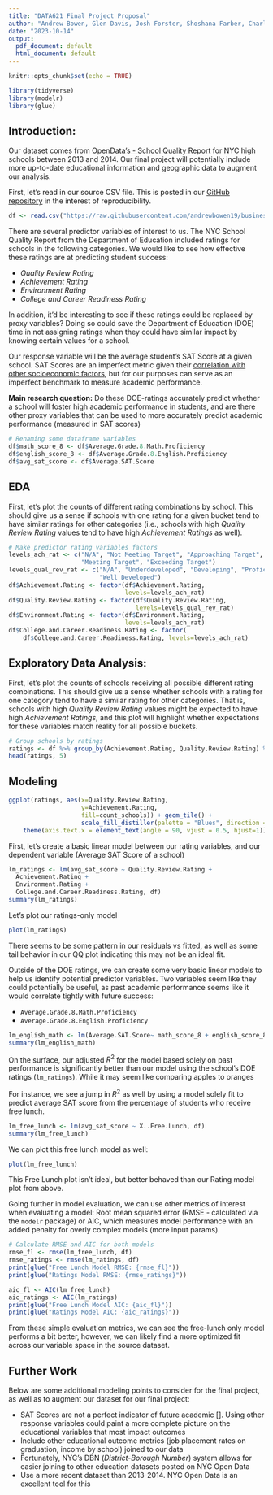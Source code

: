 ```yaml
---
title: "DATA621 Final Project Proposal"
author: "Andrew Bowen, Glen Davis, Josh Forster, Shoshana Farber, Charles Ugiagbe"
date: "2023-10-14"
output:
  pdf_document: default
  html_document: default
---
```


```r
knitr::opts_chunk$set(echo = TRUE)
```


```r
library(tidyverse)
library(modelr)
library(glue)
```


## Introduction:

Our dataset comes from [OpenData's - School Quality Report](https://www.opendatanetwork.com/dataset/data.cityofnewyork.us/bm9v-cvch) for NYC high schools between 2013 and 2014. Our final project will potentially include more up-to-date educational information and geographic data to augment our analysis.

First, let's read in our source CSV file. This is posted in our [GitHub repository](https://raw.githubusercontent.com/andrewbowen19/businessAnalyticsDataMiningDATA621/main/data/school-quality.csv) in the interest of reproducibility.

```r
df <- read.csv("https://raw.githubusercontent.com/andrewbowen19/businessAnalyticsDataMiningDATA621/main/data/school-quality.csv")
```

There are several predictor variables of interest to us. The NYC School Quality Report from the Department of Education included ratings for schools in the following categories. We would like to see how effective these ratings are at predicting student success:

- *Quality Review Rating*
- *Achievement Rating*
- *Environment Rating*
- *College and Career Readiness Rating*


In addition, it'd be interesting to see if these ratings could be replaced by proxy variables? Doing so could save the Department of Education (DOE) time in not assigning ratings when they could have similar impact by knowing certain values for a school.

Our response variable will be the average student's SAT Score at a given school. SAT Scores are an imperfect metric given their [correlation with other socioeconomic factors](https://www.manhattanreview.com/sat-predictor-college-success/), but for our purposes can serve as an imperfect benchmark to measure academic performance.

**Main research question:** Do these DOE-ratings accurately predict whether a school will foster high academic performance in students, and are there other proxy variables that can be used to more accurately predict academic performance (measured in SAT scores)


```r
# Renaming some dataframe variables
df$math_score_8 <- df$Average.Grade.8.Math.Proficiency
df$english_score_8 <- df$Average.Grade.8.English.Proficiency
df$avg_sat_score <- df$Average.SAT.Score

```


## EDA

First, let's plot the counts of different rating combinations by school. This should give us a sense if schools with one rating for a given bucket tend to have similar ratings for other categories (i.e., schools with high *Quality Review Rating* values tend to have high *Achievement Ratings* as well).

```r
# Make predictor rating variables factors
levels_ach_rat <- c("N/A", "Not Meeting Target", "Approaching Target",
                    "Meeting Target", "Exceeding Target")
levels_qual_rev_rat <- c("N/A", "Underdeveloped", "Developing", "Proficient",
                         "Well Developed")
df$Achievement.Rating <- factor(df$Achievement.Rating,
                                levels=levels_ach_rat)
df$Quality.Review.Rating <- factor(df$Quality.Review.Rating,
                                   levels=levels_qual_rev_rat)
df$Environment.Rating <- factor(df$Environment.Rating,
                                levels=levels_ach_rat)
df$College.and.Career.Readiness.Rating <- factor(
    df$College.and.Career.Readiness.Rating, levels=levels_ach_rat)

```

## Exploratory Data Analysis:

First, let's plot the counts of schools receiving all possible different rating combinations. This should give us a sense whether schools with a rating for one category tend to have a similar rating for other categories. That is, schools with high *Quality Review Rating* values might be expected to have high *Achievement Ratings*, and this plot will highlight whether expectations for these variables match reality for all possible buckets. 


```r
# Group schools by ratings
ratings <- df %>% group_by(Achievement.Rating, Quality.Review.Rating) %>% summarise(count_schools=n())
head(ratings, 5)
```


## Modeling
```r
ggplot(ratings, aes(x=Quality.Review.Rating,
                    y=Achievement.Rating,
                    fill=count_schools)) + geom_tile() + 
                    scale_fill_distiller(palette = "Blues", direction = 1) +
    theme(axis.text.x = element_text(angle = 90, vjust = 0.5, hjust=1))
```





First, let's create a basic linear model between our rating variables, and our dependent variable (Average SAT Score of a school)
```r
lm_ratings <- lm(avg_sat_score ~ Quality.Review.Rating + 
  Achievement.Rating +
  Environment.Rating + 
  College.and.Career.Readiness.Rating, df)
summary(lm_ratings)
```

Let's plot our ratings-only model

```r
plot(lm_ratings)
```

There seems to be some pattern in our residuals vs fitted, as well as some tail behavior in our QQ plot indicating this may not be an ideal fit.

Outside of the DOE ratings, we can create some very basic linear models to help us identify potential predictor variables. Two variables seem like they could potentially be useful, as past academic performance seems like it would correlate tightly with future success: 

- `Average.Grade.8.Math.Proficiency`
- `Average.Grade.8.English.Proficiency`

```r
lm_english_math <- lm(Average.SAT.Score~ math_score_8 + english_score_8, df)
summary(lm_english_math)
```

On the surface, our adjusted $R^2$ for the model based solely on past performance is significantly better than our model using the school's DOE ratings (`lm_ratings`). While it may seem like comparing apples to oranges


For instance, we see a jump in $R^2$ as well by using a model solely fit to predict average SAT score from the percentage of students who receive free lunch. 
```r
lm_free_lunch <- lm(avg_sat_score ~ X..Free.Lunch, df)
summary(lm_free_lunch)
```


We can plot this free lunch model as well:

```r
plot(lm_free_lunch)
```

This Free Lunch plot isn't ideal, but better behaved than our Rating model plot from above.

Going further in model evaluation, we can use other metrics of interest when evaluating a model: Root mean squared error (RMSE - calculated via the `modelr` package) or AIC, which measures model performance with an added penalty for overly complex models (more input params). 
```r
# Calculate RMSE and AIC for both models
rmse_fl <- rmse(lm_free_lunch, df)
rmse_ratings <- rmse(lm_ratings, df)
print(glue("Free Lunch Model RMSE: {rmse_fl}")) 
print(glue("Ratings Model RMSE: {rmse_ratings}")) 

aic_fl <- AIC(lm_free_lunch)
aic_ratings <- AIC(lm_ratings)
print(glue("Free Lunch Model AIC: {aic_fl}")) 
print(glue("Ratings Model AIC: {aic_ratings}")) 
```

From these simple evaluation metrics, we can see the free-lunch only model performs a bit better, however, we can likely find a more optimized fit across our variable space in the source dataset. 


## Further Work
Below are some additional modeling points to consider for the final project, as well as to augment our dataset for our final project:

- SAT Scores are not a perfect indicator of future academic [<Citation here>]. Using other response variables could paint a more complete picture on the educational variables that most impact outcomes
- Include other educational outcome metrics (job placement rates on graduation, income by school) joined to our data
- Fortunately, NYC's DBN (*District-Borough Number*) system allows for easier joining to other education datasets posted on NYC Open Data
- Use a more recent dataset than 2013-2014. NYC Open Data is an excellent tool for this



